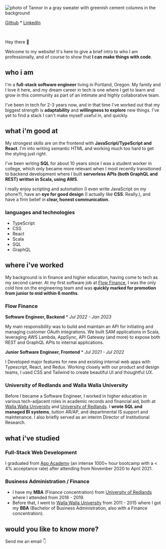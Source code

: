 
![photo of Tannor in a gray sweater with greenish cement columns in the background](images/head-shot.png "Tannor's Head Shot")

[Github](https://github.com/breizeway/) \* [LinkedIn](https://www.linkedin.com/in/tannor/)

<br />

Hey there 👋

Welcome to my website! It's here to give a brief intro to who I am professionally, and of course to show that **I can make things with code**.

## who i am

I'm a **full-stack software engineer** living in Portland, Oregon. My family and I love it here, and my dream career in tech is one where I get to learn and grow in this community as part of an intimate and highly collaborative team.

I've been in tech for 2-3 years now, and in that time I've worked out that my biggest strength is **adaptability** and **willingness to explore** new things. I've yet to find a stack I can't make myself useful in, and quickly.

## what i'm good at

My strongest skills are on the frontend with **JavaScript/TypeScript and React**. I'm into writing semantic HTML and working much too hard to get the styling just right.

I've been writing **SQL** for about 10 years since I was a student worker in college, which only became more relevant when I most recently transitioned to backend development where I built **serverless APIs (both GraphQL and REST) written in Scala, using AWS**.

I really enjoy scripting and automation (I even write JavaScript on my phone?), have an **eye for good design** (I actually like **CSS**. Really.), and have a firm belief in **clear, honest communication**.

### languages and technologies

- TypeScript
- CSS
- React
- Scala
- SQL
- GraphQL

## where i've worked

My background is in finance and higher education, having come to tech as my second career. At my first software job at [Flow Finance](https://flowfi.com/), I was the only cold hire on the engineering team and was **quickly marked for promotion from junior to mid within 6 months**.

### Flow Finance

**Software Engineer, Backend** \* _Jul 2022 - Jan 2023_

My main responsibility was to build and maintain an API for initiating and managing customer OAuth integrations. We built SAM applications in Scala, leveraging AWS Lambda, AppSync, API Gateway (and more) to expose both REST and GraphQL APIs to internal applications.

**Junior Software Engineer, Frontend** \* _Jul 2021 - Jul 2022_

I Developed major features for new and existing internal web apps with Typescript, React, and Redux. Working closely with our product and design teams, I used CSS and Tailwind to create beautiful UI and thoughtful UX.

### University of Redlands and Walla Walla University

Before I became a Software Engineer, I worked in higher education in various tech-adjacent roles in academic records and financial aid, both at [Walla Walla University](https://wallawalla.edu/) and [University of Redlands](https://redlands.edu/). I **wrote SQL and managed BI systems**, tuition AR/AP, and departmental IS support and maintenance. I also briefly served as an interim Director of Institutional Research.

## what i've studied

### Full-Stack Web Development

I graduated from [App Academy](https://www.appacademy.io/) (an intense 1000+ hour bootcamp with a < 4% acceptance rate) after attending from November 2020 to April 2021.

### Business Administration / Finance

- I have my **MBA** (Finance concentration) from [University of Redlands](https://redlands.edu/) where I attended from 2018 - 2019.
- Before that, I went to [Walla Walla University](https://wallawalla.edu/) from 2011 - 2015 where I got my **BBA** (Bachelor of Business Administration, also with a Finance concentration).

## would you like to know more?

Send me an email 👇

<ContactForm />
